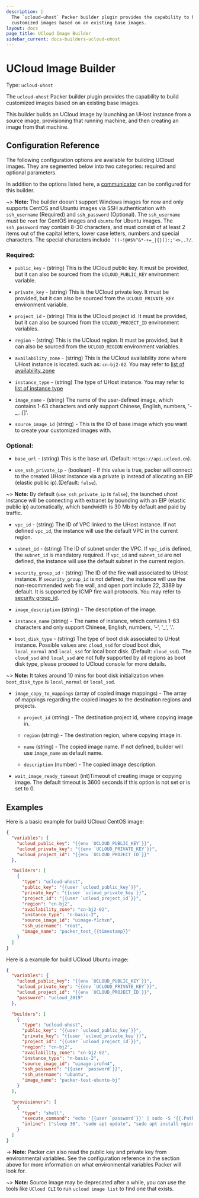 ```yaml
---
description: |
  The `ucloud-uhost` Packer builder plugin provides the capability to build
  customized images based on an existing base images.
layout: docs
page_title: UCloud Image Builder
sidebar_current: docs-builders-ucloud-uhost
---
```


# UCloud Image Builder

Type: `ucloud-uhost`

The `ucloud-uhost` Packer builder plugin provides the capability to build
customized images based on an existing base images.

This builder builds an UCloud image by launching an UHost instance from a source image,
provisioning that running machine, and then creating an image from that machine.

## Configuration Reference

The following configuration options are available for building UCloud images. They are
segmented below into two categories: required and optional parameters.

In addition to the options listed here, a
[communicator](../templates/communicator.html) can be configured for this
builder.

\~&gt; **Note:** The builder doesn't support Windows images for now and only supports CentOS and Ubuntu images via SSH authentication with `ssh_username` (Required) and `ssh_password` (Optional). The `ssh_username` must be `root` for CentOS images and `ubuntu` for Ubuntu images. The `ssh_password` may contain 8-30 characters, and must consist of at least 2 items out of the capital letters, lower case letters, numbers and special characters. The special characters include <code>`()~!@#\$%^&\*-+=\_|{}\[]:;'<>,.?/</code>.

### Required:

- `public_key` - (string) This is the UCloud public key. It must be provided, but it can also be sourced from the `UCLOUD_PUBLIC_KEY` environment variable.

- `private_key` - (string) This is the UCloud private key. It must be provided, but it can also be sourced from the `UCLOUD_PRIVATE_KEY` environment variable.

- `project_id` - (string) This is the UCloud project id. It must be provided, but it can also be sourced from the `UCLOUD_PROJECT_ID` environment variables.

- `region` - (string) This is the UCloud region. It must be provided, but it can also be sourced from the `UCLOUD_REGION` environment variables.

- `availability_zone` - (string) This is the UCloud availability zone where UHost instance is located. such as: `cn-bj2-02`. You may refer to [list of availability_zone](https://docs.ucloud.cn/api/summary/regionlist)

- `instance_type` - (string) The type of UHost instance. You may refer to [list of instance type](https://docs.ucloud.cn/compute/terraform/specification/instance)

- `image_name` - (string) The name of the user-defined image, which contains 1-63 characters and only support Chinese, English, numbers, '-\_,.:[]'.

- `source_image_id` (string) - This is the ID of base image which you want to create your customized images with.

### Optional:

- `base_url` - (string) This is the base url. (Default: `https://api.ucloud.cn`).

- `use_ssh_private_ip` - (boolean) - If this value is true, packer will connect to the created UHost instance via a private ip instead of allocating an EIP (elastic public ip).(Default: `false`).

\~&gt; **Note:** By default (`use_ssh_private_ip` is `false`), the launched uhost instance will be connecting with extranet by bounding with an EIP (elastic public ip) automatically, which bandwidth is 30 Mb by default and paid by traffic.

- `vpc_id` - (string) The ID of VPC linked to the UHost instance. If not defined `vpc_id`, the instance will use the default VPC in the current region.

- `subnet_id` - (string) The ID of subnet under the VPC. If `vpc_id` is defined, the `subnet_id` is mandatory required. If `vpc_id` and `subnet_id` are not defined, the instance will use the default subnet in the current region.

- `security_group_id` - (string) The ID of the fire wall associated to UHost instance. If `security_group_id` is not defined,
  the instance will use the non-recommended web fire wall, and open port include 22, 3389 by default. It is supported by ICMP fire wall protocols.
  You may refer to [security group_id](https://docs.ucloud.cn/network/firewall/firewall.html).

- `image_description` (string) - The description of the image.

- `instance_name` (string) - The name of instance, which contains 1-63 characters and only support Chinese, English, numbers, '-', '\_', '.'.

- `boot_disk_type` - (string) The type of boot disk associated to UHost instance.
  Possible values are: `cloud_ssd` for cloud boot disk, `local_normal` and `local_ssd` for local boot disk. (Default: `cloud_ssd`).
  The `cloud_ssd` and `local_ssd` are not fully supported by all regions as boot disk type, please proceed to UCloud console for more details.

\~&gt; **Note:** It takes around 10 mins for boot disk initialization when `boot_disk_type` is `local_normal` or `local_ssd`.

- `image_copy_to_mappings` (array of copied image mappings) - The array of mappings regarding the copied images to the destination regions and projects.

  - `project_id` (string) - The destination project id, where copying image in.

  - `region` (string) - The destination region, where copying image in.

  - `name` (string) - The copied image name. If not defined, builder will use `image_name` as default name.

  - `description` (number) - The copied image description.

- `wait_image_ready_timeout` (int)Timeout of creating image or copying image. The default timeout is 3600 seconds if this option is not set or is set to 0.

## Examples

Here is a basic example for build UCloud CentOS image:

```json
{
  "variables": {
    "ucloud_public_key": "{{env `UCLOUD_PUBLIC_KEY`}}",
    "ucloud_private_key": "{{env `UCLOUD_PRIVATE_KEY`}}",
    "ucloud_project_id": "{{env `UCLOUD_PROJECT_ID`}}"
  },

  "builders": [
    {
      "type": "ucloud-uhost",
      "public_key": "{{user `ucloud_public_key`}}",
      "private_key": "{{user `ucloud_private_key`}}",
      "project_id": "{{user `ucloud_project_id`}}",
      "region": "cn-bj2",
      "availability_zone": "cn-bj2-02",
      "instance_type": "n-basic-2",
      "source_image_id": "uimage-f1chxn",
      "ssh_username": "root",
      "image_name": "packer_test_{{timestamp}}"
    }
  ]
}
```

Here is a example for build UCloud Ubuntu image:

```json
{
  "variables": {
    "ucloud_public_key": "{{env `UCLOUD_PUBLIC_KEY`}}",
    "ucloud_private_key": "{{env `UCLOUD_PRIVATE_KEY`}}",
    "ucloud_project_id": "{{env `UCLOUD_PROJECT_ID`}}",
    "password": "ucloud_2019"
  },

  "builders": [
    {
      "type": "ucloud-uhost",
      "public_key": "{{user `ucloud_public_key`}}",
      "private_key": "{{user `ucloud_private_key`}}",
      "project_id": "{{user `ucloud_project_id`}}",
      "region": "cn-bj2",
      "availability_zone": "cn-bj2-02",
      "instance_type": "n-basic-2",
      "source_image_id": "uimage-irofn4",
      "ssh_password": "{{user `password`}}",
      "ssh_username": "ubuntu",
      "image_name": "packer-test-ubuntu-bj"
    }
  ],

  "provisioners": [
    {
      "type": "shell",
      "execute_command": "echo '{{user `password`}}' | sudo -S '{{.Path}}'",
      "inline": ["sleep 30", "sudo apt update", "sudo apt install nginx -y"]
    }
  ]
}
```

-&gt; **Note:** Packer can also read the public key and private key from
environmental variables. See the configuration reference in the section above
for more information on what environmental variables Packer will look for.

\~&gt; **Note:** Source image may be deprecated after a while, you can use the tools like `UCloud CLI` to run `ucloud image list` to find one that exists.
